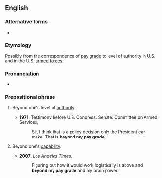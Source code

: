 ==English==

===Alternative forms===
* {{l|en|above one's pay grade}}

===Etymology===
Possibly from the correspondence of [[pay grade]] to level of authority in U.S. {{w|civil service}} and in the U.S. [[armed forces]].

===Pronunciation===
* {{audio|en|en-au-beyond one's pay grade.ogg|Audio (AU)}}

===Prepositional phrase===
{{en-prep phrase|[[beyond]] one's [[pay grade]]}}

# {{lb|en|idiomatic}} Beyond one's level of [[authority]].
#* '''1971''', Testimony before U.S. Congress. Senate. Committee on Armed Services,
#*: Sir, I think that is a policy decision only the President can make. That is '''beyond my pay grade'''.
# {{lb|en|idiomatic}} Beyond one's [[capability]].
#* '''2007''', ''Los Angeles Times'',
#*: Figuring out how it would work logistically is above and '''beyond my pay grade''' and my brain power.